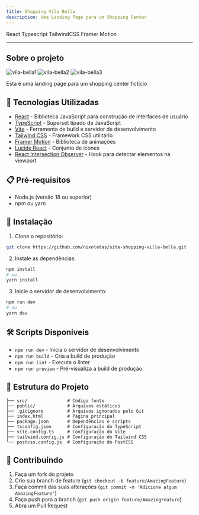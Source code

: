 ```yaml
---
title: Shopping Vila Bella
description: Uma Landing Page para um Shopping Center
---
```



<div style={{ marginBottom: "1rem" }}>
  <Tag docLink="https://react.dev/">React</Tag>
  <Tag docLink="https://www.typescriptlang.org/">Typescript</Tag>
  <Tag docLink="https://tailwindcss.com/">TailwindCSS</Tag>
  <Tag docLink="https://www.framer.com/motion/">Framer Motion</Tag>
</div>

<CodeButton codeLink="https://github.com/nixoletas/site-shopping-villa-bella" />
<DemoButton liveLink="https://shopping-vila-bella.netlify.app/" />

---

<Justify>

## Sobre o projeto

![vila-bella1](https://github.com/user-attachments/assets/e6dc10d0-41e7-4fd1-9e1d-8ba0fd8bcc7b)
![vila-bella2](https://github.com/user-attachments/assets/fe0d3e1c-1e97-4544-91a5-332f9c903b77)
![vila-bella3](https://github.com/user-attachments/assets/79bdb874-3126-41fc-8c18-8dc83663d2b7)

Esta é uma landing page para um shopping center fictício

## 🚀 Tecnologias Utilizadas

- [React](https://react.dev/) - Biblioteca JavaScript para construção de interfaces de usuário
- [TypeScript](https://www.typescriptlang.org/) - Superset tipado de JavaScript
- [Vite](https://vitejs.dev/) - Ferramenta de build e servidor de desenvolvimento
- [Tailwind CSS](https://tailwindcss.com/) - Framework CSS utilitário
- [Framer Motion](https://www.framer.com/motion/) - Biblioteca de animações
- [Lucide React](https://lucide.dev/) - Conjunto de ícones
- [React Intersection Observer](https://github.com/thebuilder/react-intersection-observer) - Hook para detectar elementos na viewport

## 📋 Pré-requisitos

- Node.js (versão 18 ou superior)
- npm ou yarn

## 🔧 Instalação

1. Clone o repositório:

```bash
git clone https://github.com/nixoletas/site-shopping-villa-bella.git
```

2. Instale as dependências:

```bash
npm install
# ou
yarn install
```

3. Inicie o servidor de desenvolvimento:

```bash
npm run dev
# ou
yarn dev
```

## 🛠️ Scripts Disponíveis

- `npm run dev` - Inicia o servidor de desenvolvimento
- `npm run build` - Cria a build de produção
- `npm run lint` - Executa o linter
- `npm run preview` - Pré-visualiza a build de produção

## 📁 Estrutura do Projeto

```
├── src/               # Código fonte
├── public/            # Arquivos estáticos
├── .gitignore         # Arquivos ignorados pelo Git
├── index.html         # Página principal
├── package.json       # Dependências e scripts
├── tsconfig.json      # Configuração do TypeScript
├── vite.config.ts     # Configuração do Vite
├── tailwind.config.js # Configuração do Tailwind CSS
└── postcss.config.js  # Configuração do PostCSS
```

## 🤝 Contribuindo

1. Faça um fork do projeto
2. Crie sua branch de feature (`git checkout -b feature/AmazingFeature`)
3. Faça commit das suas alterações (`git commit -m 'Adicione algum AmazingFeature'`)
4. Faça push para a branch (`git push origin feature/AmazingFeature`)
5. Abra um Pull Request

</Justify>
